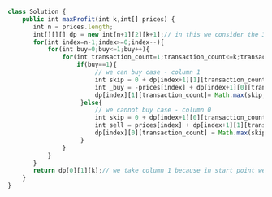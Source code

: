 ```js
class Solution {
    public int maxProfit(int k,int[] prices) {
       int n = prices.length;
       int[][][] dp = new int[n+1][2][k+1];// in this we consider the 3D dp 3rd dimension cover the transaction count case
       for(int index=n-1;index>=0;index--){
           for(int buy=0;buy<=1;buy++){
               for(int transaction_count=1;transaction_count<=k;transaction_count++){
                   if(buy==1){
                        // we can buy case - column 1
                        int skip = 0 + dp[index+1][1][transaction_count];
                        int _buy = -prices[index] + dp[index+1][0][transaction_count];
                        dp[index][1][transaction_count]= Math.max(skip,_buy);
                    }else{
                        // we cannot buy case - column 0
                        int skip = 0 + dp[index+1][0][transaction_count];
                        int sell = prices[index] + dp[index+1][1][transaction_count-1];
                        dp[index][0][transaction_count] = Math.max(skip,sell);
                    }
               }
           }
       }
       return dp[0][1][k];// we take column 1 because in start point we_can_buy
    }
}
```